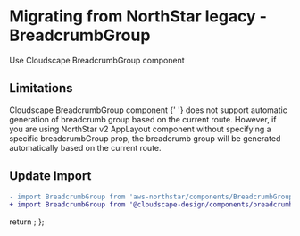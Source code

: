 
<Meta title="Migration/BreadcrumbGroup" />

# Migrating from NorthStar legacy - BreadcrumbGroup

Use <Link href='https://cloudscape.design/components/breadcrumb-group' target='_blank'>Cloudscape BreadcrumbGroup component</Link>

## Limitations

<Link href='https://cloudscape.design/components/breadcrumb-group' target='_blank'>Cloudscape BreadcrumbGroup component</Link> {' '}
does not support automatic generation of breadcrumb group based on the current route. However, if you are using NorthStar v2 AppLayout component 
without specifying a specific breadcrumbGroup prop, the breadcrumb group will be generated automatically based on the current route. 

## Update Import

```diff
- import BreadcrumbGroup from 'aws-northstar/components/BreadcrumbGroup';
+ import BreadcrumbGroup from '@cloudscape-design/components/breadcrumb-group';
```

  return <SyntaxHighlighter/>;
};